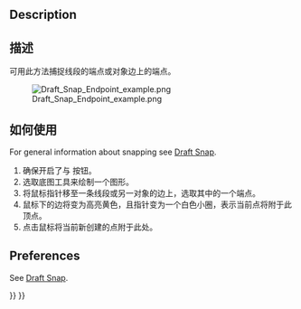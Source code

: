 <languages/>

{{Docnav
|[[Draft_Snap_Lock|Snap Lock]]
|[[Draft_Snap_Midpoint|Snap Midpoint]]
|[[Draft_Workbench|Draft]]
|IconL=Draft_Snap_Lock.svg
|IconR=Draft_Snap_Midpoint.svg
|IconC=Workbench_Draft.svg
}}

{{GuiCommand
|Name=Draft Snap Endpoint
|MenuLocation=Snapping → Snap Endpoint
|Workbenches=[[Draft_Workbench|Draft]], [[BIM_Workbench|BIM]]
|SeeAlso=[[Draft_Snap|Draft Snap]], [[Draft_Snap_Lock|Draft Snap Lock]]
}}

== Description ==

<div class="mw-translate-fuzzy">
== 描述 ==
可用此方法捕捉线段的端点或对象边上的端点。
</div>

[[Image:Draft_Snap_Endpoint_example.png]]
<div class="mw-translate-fuzzy">
{{Caption|将线段的第二个端点捕捉至矩形某边的端点上}}
</div>

<span id="Usage"></span>
== 如何使用 ==

For general information about snapping see [[Draft_Snap|Draft Snap]].

<div class="mw-translate-fuzzy">
# 确保开启了{{Button|[[Image:Draft_Snap_Lock.svg|16px]] [[Draft_Snap_Lock|Draft ToggleSnap]]}}与 {{Button|[[Image:Draft_Snap_Endpoint.svg|16px]] [[Draft_Snap_Endpoint|Snap Endpoint]]}}按钮。
# 选取底图工具来绘制一个图形。
# 将鼠标指针移至一条线段或另一对象的边上，选取其中的一个端点。
# 鼠标下的边将变为高亮黄色，且指针变为一个白色小圈，表示当前点将附于此顶点。
# 点击鼠标将当前新创建的点附于此处。
</div>

== Preferences ==

See [[Draft_Snap#Preferences|Draft Snap]].


{{Docnav
|[[Draft_Snap_Lock|Snap Lock]]
|[[Draft_Snap_Midpoint|Snap Midpoint]]
|[[Draft_Workbench|Draft]]
|IconL=Draft_Snap_Lock.svg
|IconR=Draft_Snap_Midpoint.svg
|IconC=Workbench_Draft.svg
}}

{{Draft Tools navi{{#translation:}}}}
{{Userdocnavi{{#translation:}}}}